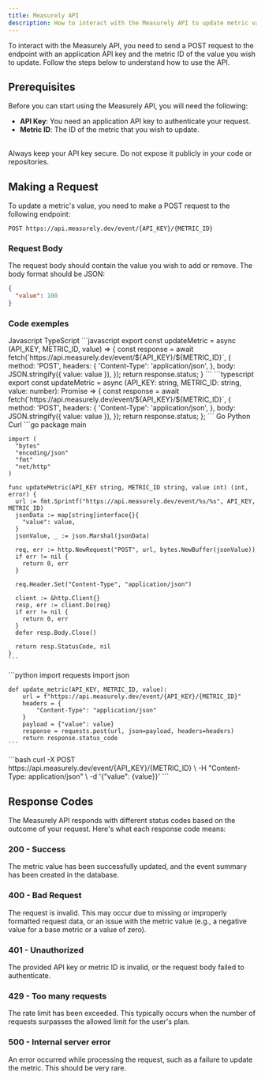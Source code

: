 ```yaml
---
title: Measurely API
description: How to interact with the Measurely API to update metric values.
---
```


To interact with the Measurely API, you need to send a POST request to the endpoint with an application API key and the metric ID of the value you wish to update. Follow the steps below to understand how to use the API.

## Prerequisites

Before you can start using the Measurely API, you will need the following:

- **API Key**: You need an application API key to authenticate your request.
- **Metric ID**: The ID of the metric that you wish to update.

<br />

<Note title='Remember' type='warning'>
  Always keep your API key secure. Do not expose it publicly in your code or
  repositories.
</Note>

## Making a Request

To update a metric's value, you need to make a POST request to the following endpoint:

```
POST https://api.measurely.dev/event/{API_KEY}/{METRIC_ID}
```

### Request Body

The request body should contain the value you wish to add or remove. The body format should be JSON:

```json
{
  "value": 100
}
```

### Code exemples

<Tabs defaultValue="javascript" className="pt-5 pb-1">
  <TabsList>
    <TabsTrigger value="javascript">Javascript</TabsTrigger>
    <TabsTrigger value="typescript">TypeScript</TabsTrigger>
  </TabsList>
  <TabsContent value="javascript">
    ```javascript
    export const updateMetric = async (API_KEY, METRIC_ID, value) => {
      const response = await fetch(`https://api.measurely.dev/event/${API_KEY}/${METRIC_ID}`, {
        method: 'POST',
        headers: {
          'Content-Type': 'application/json',
        },
        body: JSON.stringify({ value: value }),
      });
      return response.status;
    }
    ```
  </TabsContent>
  <TabsContent value="typescript">
    ```typescript
    export const updateMetric = async (API_KEY: string, METRIC_ID: string, value: number): Promise<number> => {
      const response = await fetch(`https://api.measurely.dev/event/${API_KEY}/${METRIC_ID}`, {
        method: 'POST',
        headers: {
          'Content-Type': 'application/json',
        },
        body: JSON.stringify({ value: value }),
      });
      return response.status;
    };
    ```
  </TabsContent>
</Tabs>

<Tabs defaultValue="go" className="pt-5 pb-1">
  <TabsList>
    <TabsTrigger value="go">Go</TabsTrigger>
    <TabsTrigger value="python">Python</TabsTrigger>
    <TabsTrigger value="curl">Curl</TabsTrigger>
  </TabsList>
  <TabsContent value="go">
    ```go
    package main

    import (
      "bytes"
      "encoding/json"
      "fmt"
      "net/http"
    )

    func updateMetric(API_KEY string, METRIC_ID string, value int) (int, error) {
      url := fmt.Sprintf("https://api.measurely.dev/event/%s/%s", API_KEY, METRIC_ID)
      jsonData := map[string]interface{}{
        "value": value,
      }
      jsonValue, _ := json.Marshal(jsonData)

      req, err := http.NewRequest("POST", url, bytes.NewBuffer(jsonValue))
      if err != nil {
        return 0, err
      }

      req.Header.Set("Content-Type", "application/json")

      client := &http.Client{}
      resp, err := client.Do(req)
      if err != nil {
        return 0, err
      }
      defer resp.Body.Close()

      return resp.StatusCode, nil
    }
    ```

  </TabsContent>
  <TabsContent value="python">
    ```python
    import requests
    import json

    def update_metric(API_KEY, METRIC_ID, value):
        url = f"https://api.measurely.dev/event/{API_KEY}/{METRIC_ID}"
        headers = {
            "Content-Type": "application/json"
        }
        payload = {"value": value}
        response = requests.post(url, json=payload, headers=headers)
        return response.status_code
    ```

  </TabsContent>
  <TabsContent value="curl">
    ```bash
    curl -X POST https://api.measurely.dev/event/{API_KEY}/{METRIC_ID} \
      -H "Content-Type: application/json" \
      -d '{"value": {value}}'
    ```
  </TabsContent>
</Tabs>

## Response Codes

The Measurely API responds with different status codes based on the outcome of your request. Here's what each response code means:

### 200 - Success

The metric value has been successfully updated, and the event summary has been created in the database.

### 400 - Bad Request

The request is invalid. This may occur due to missing or improperly formatted request data, or an issue with the metric value (e.g., a negative value for a base metric or a value of zero).

### 401 - Unauthorized

The provided API key or metric ID is invalid, or the request body failed to authenticate.

### 429 - Too many requests

The rate limit has been exceeded. This typically occurs when the number of requests surpasses the allowed limit for the user's plan.

### 500 - Internal server error

An error occurred while processing the request, such as a failure to update the metric. This should be very rare.
